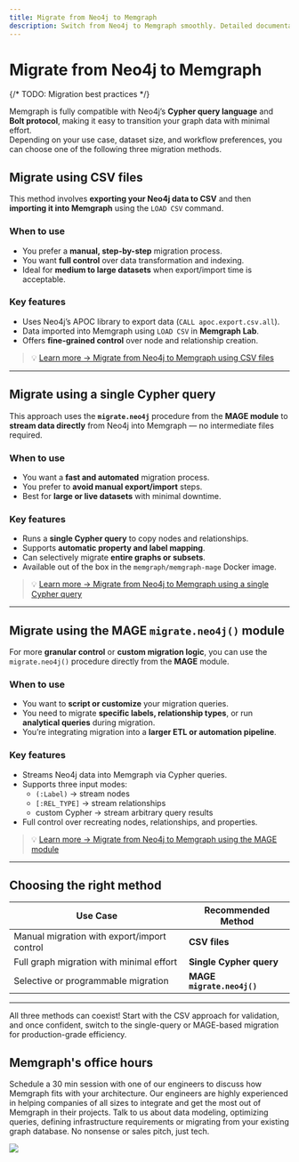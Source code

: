 ```yaml
---
title: Migrate from Neo4j to Memgraph
description: Switch from Neo4j to Memgraph smoothly. Detailed documentation to guide the migration process for a seamless transition to Memgraph. 
---
```


# Migrate from Neo4j to Memgraph

{/* TODO: Migration best practices */}





Memgraph is fully compatible with Neo4j’s **Cypher query language** and **Bolt
protocol**, making it easy to transition your graph data with minimal effort.  
Depending on your use case, dataset size, and workflow preferences, you can
choose one of the following three migration methods.


## Migrate using CSV files

This method involves **exporting your Neo4j data to CSV** and then **importing
it into Memgraph** using the `LOAD CSV` command.

### When to use
- You prefer a **manual, step-by-step** migration process.  
- You want **full control** over data transformation and indexing.  
- Ideal for **medium to large datasets** when export/import time is acceptable.

### Key features
- Uses Neo4j’s APOC library to export data (`CALL apoc.export.csv.all`).  
- Data imported into Memgraph using `LOAD CSV` in **Memgraph Lab**.  
- Offers **fine-grained control** over node and relationship creation.  

> 💡 [Learn more → Migrate from Neo4j to Memgraph using CSV
files](/data-migration/migrate-from-neo4j/using-csv-files)

---

## Migrate using a single Cypher query

This approach uses the **`migrate.neo4j`** procedure from the **MAGE module** to
**stream data directly** from Neo4j into Memgraph — no intermediate files
required.

### When to use
- You want a **fast and automated** migration process.  
- You prefer to **avoid manual export/import** steps.  
- Best for **large or live datasets** with minimal downtime.

### Key features
- Runs a **single Cypher query** to copy nodes and relationships.  
- Supports **automatic property and label mapping**.  
- Can selectively migrate **entire graphs or subsets**.  
- Available out of the box in the `memgraph/memgraph-mage` Docker image.

> 💡 [Learn more → Migrate from Neo4j to Memgraph using a single Cypher
> query](/data-migration/migrate-from-neo4j/using-single-cypher-query)

---

## Migrate using the MAGE `migrate.neo4j()` module

For more **granular control** or **custom migration logic**, you can use the
`migrate.neo4j()` procedure directly from the **MAGE** module.

### When to use
- You want to **script or customize** your migration queries.  
- You need to migrate **specific labels, relationship types**, or run
  **analytical queries** during migration.  
- You’re integrating migration into a **larger ETL or automation pipeline**.

### Key features
- Streams Neo4j data into Memgraph via Cypher queries.  
- Supports three input modes:
  - `(:Label)` → stream nodes  
  - `[:REL_TYPE]` → stream relationships  
  - custom Cypher → stream arbitrary query results  
- Full control over recreating nodes, relationships, and properties.

> 💡 [Learn more → Migrate from Neo4j to Memgraph using the MAGE
> module](/advanced-algorithms/available-algorithms/migrate#neo4j)

---

## Choosing the right method

| Use Case | Recommended Method |
|-----------|--------------------|
| Manual migration with export/import control | **CSV files** |
| Full graph migration with minimal effort | **Single Cypher query** |
| Selective or programmable migration | **MAGE `migrate.neo4j()`** |

---

<Callout type="tip" title="Tip">
All three methods can coexist!  
Start with the CSV approach for validation, and once confident, switch to the
single-query or MAGE-based migration for production-grade efficiency.
</Callout>


## Memgraph's office hours

Schedule a 30 min session with one of our engineers to discuss how Memgraph fits
with your architecture. Our engineers are highly experienced in helping
companies of all sizes to integrate and get the most out of Memgraph in their
projects. Talk to us about data modeling, optimizing queries, defining
infrastructure requirements or migrating from your existing graph database. No
nonsense or sales pitch, just tech.

![](/pages/getting-started/memgraph-office-hours.svg)

<Cards>
  <Cards.Card
    title="Book a call"
    href="https://memgraph.com/office-hours"
  />
</Cards>

<CommunityLinks/>